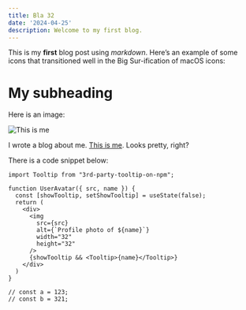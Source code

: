 ```yaml
---
title: Bla 32
date: '2024-04-25'
description: Welcome to my first blog.
---
```



This is my **first** blog post using *markdown*. Here’s an example of some icons that transitioned well in the Big Sur-ification of macOS icons:

# My subheading

Here is an image:

![This is me](/profile.jpeg)

I wrote  a blog about me. [This is me](google.com). Looks pretty, right?

There is a code snippet below:

```tsx
import Tooltip from "3rd-party-tooltip-on-npm";

function UserAvatar({ src, name }) {
  const [showTooltip, setShowTooltip] = useState(false);
  return (
    <div>
      <img
        src={src}
        alt={`Profile photo of ${name}`}
        width="32"
        height="32"
      />
      {showTooltip && <Tooltip>{name}</Tooltip>}
    </div>
  )
}

// const a = 123;
// const b = 321;
```